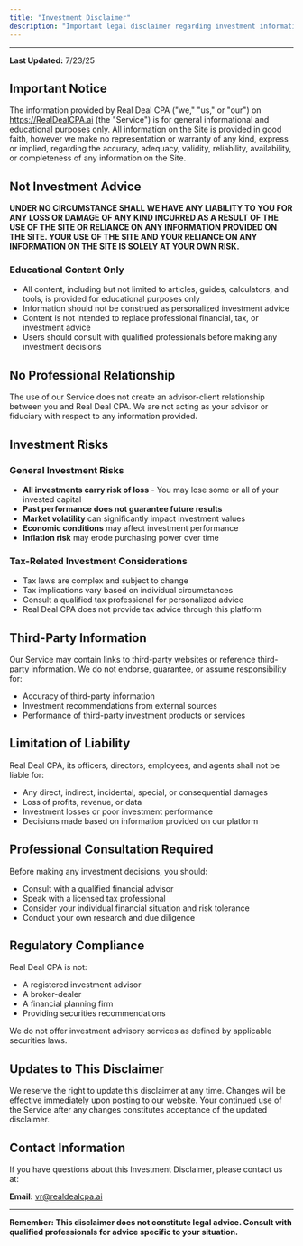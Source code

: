 ```yaml
---
title: "Investment Disclaimer"
description: "Important legal disclaimer regarding investment information and educational content"
---
```


---

**Last Updated:** 7/23/25

## Important Notice

The information provided by Real Deal CPA ("we," "us," or "our") on https://RealDealCPA.ai (the "Service") is for general informational and educational purposes only. All information on the Site is provided in good faith, however we make no representation or warranty of any kind, express or implied, regarding the accuracy, adequacy, validity, reliability, availability, or completeness of any information on the Site.

## Not Investment Advice

**UNDER NO CIRCUMSTANCE SHALL WE HAVE ANY LIABILITY TO YOU FOR ANY LOSS OR DAMAGE OF ANY KIND INCURRED AS A RESULT OF THE USE OF THE SITE OR RELIANCE ON ANY INFORMATION PROVIDED ON THE SITE. YOUR USE OF THE SITE AND YOUR RELIANCE ON ANY INFORMATION ON THE SITE IS SOLELY AT YOUR OWN RISK.**

### Educational Content Only

- All content, including but not limited to articles, guides, calculators, and tools, is provided for educational purposes only
- Information should not be construed as personalized investment advice
- Content is not intended to replace professional financial, tax, or investment advice
- Users should consult with qualified professionals before making any investment decisions

## No Professional Relationship

The use of our Service does not create an advisor-client relationship between you and Real Deal CPA. We are not acting as your advisor or fiduciary with respect to any information provided.

## Investment Risks

### General Investment Risks

- **All investments carry risk of loss** - You may lose some or all of your invested capital
- **Past performance does not guarantee future results**
- **Market volatility** can significantly impact investment values
- **Economic conditions** may affect investment performance
- **Inflation risk** may erode purchasing power over time

### Tax-Related Investment Considerations

- Tax laws are complex and subject to change
- Tax implications vary based on individual circumstances
- Consult a qualified tax professional for personalized advice
- Real Deal CPA does not provide tax advice through this platform

## Third-Party Information

Our Service may contain links to third-party websites or reference third-party information. We do not endorse, guarantee, or assume responsibility for:

- Accuracy of third-party information
- Investment recommendations from external sources
- Performance of third-party investment products or services

## Limitation of Liability

Real Deal CPA, its officers, directors, employees, and agents shall not be liable for:

- Any direct, indirect, incidental, special, or consequential damages
- Loss of profits, revenue, or data
- Investment losses or poor investment performance
- Decisions made based on information provided on our platform

## Professional Consultation Required

Before making any investment decisions, you should:

- Consult with a qualified financial advisor
- Speak with a licensed tax professional
- Consider your individual financial situation and risk tolerance
- Conduct your own research and due diligence

## Regulatory Compliance

Real Deal CPA is not:

- A registered investment advisor
- A broker-dealer
- A financial planning firm
- Providing securities recommendations

We do not offer investment advisory services as defined by applicable securities laws.

## Updates to This Disclaimer

We reserve the right to update this disclaimer at any time. Changes will be effective immediately upon posting to our website. Your continued use of the Service after any changes constitutes acceptance of the updated disclaimer.

## Contact Information

If you have questions about this Investment Disclaimer, please contact us at:

**Email:** [vr@realdealcpa.ai](mailto:vr@realdealcpa.ai)

---

**Remember: This disclaimer does not constitute legal advice. Consult with qualified professionals for advice specific to your situation.**